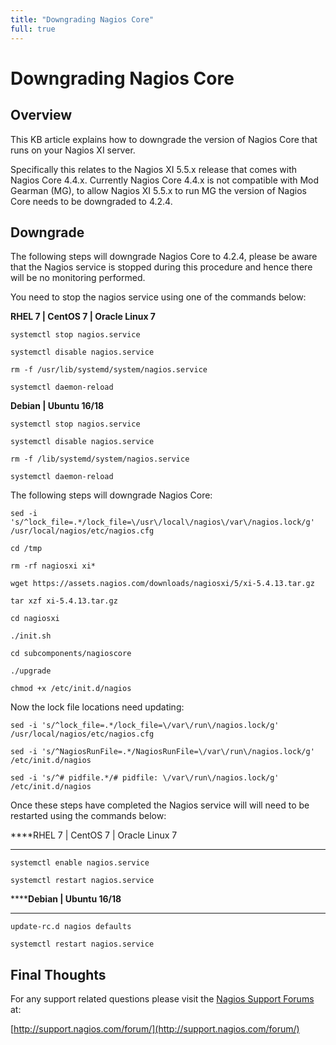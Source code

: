 ---
title: "Downgrading Nagios Core"
full: true
---

# Downgrading Nagios Core

## 

## Overview

This KB article explains how to downgrade the version of Nagios Core that runs on your Nagios XI server.

Specifically this relates to the Nagios XI 5.5.x release that comes with Nagios Core 4.4.x. Currently Nagios Core 4.4.x is not compatible with Mod Gearman (MG), to allow Nagios XI 5.5.x to run MG the version of Nagios Core needs to be downgraded to 4.2.4.

## Downgrade

The following steps will downgrade Nagios Core to 4.2.4, please be aware that the Nagios service is stopped during this procedure and hence there will be no monitoring performed.

You need to stop the nagios service using one of the commands below:

****RHEL 7 \| CentOS 7 \| Oracle Linux 7****
```
systemctl stop nagios.service
systemctl disable nagios.service
rm -f /usr/lib/systemd/system/nagios.service
systemctl daemon-reload
```
****Debian \| Ubuntu 16/18****
```
systemctl stop nagios.service
systemctl disable nagios.service
rm -f /lib/systemd/system/nagios.service
systemctl daemon-reload
```
The following steps will downgrade Nagios Core:
```
sed -i 's/^lock_file=.*/lock_file=\/usr\/local\/nagios\/var\/nagios.lock/g' /usr/local/nagios/etc/nagios.cfg
cd /tmp
rm -rf nagiosxi xi*
wget https://assets.nagios.com/downloads/nagiosxi/5/xi-5.4.13.tar.gz
tar xzf xi-5.4.13.tar.gz
cd nagiosxi
./init.sh
cd subcomponents/nagioscore
./upgrade
chmod +x /etc/init.d/nagios
```
Now the lock file locations need updating:
```
sed -i 's/^lock_file=.*/lock_file=\/var\/run\/nagios.lock/g' /usr/local/nagios/etc/nagios.cfg
sed -i 's/^NagiosRunFile=.*/NagiosRunFile=\/var\/run\/nagios.lock/g' /etc/init.d/nagios
sed -i 's/^# pidfile.*/# pidfile: \/var\/run\/nagios.lock/g' /etc/init.d/nagios
```
Once these steps have completed the Nagios service will will need to be restarted using the commands below:

****RHEL 7 \| CentOS 7 \| Oracle Linux 7  
****
```
systemctl enable nagios.service
systemctl restart nagios.service
```
********Debian \| Ubuntu 16/18****  
****
```
update-rc.d nagios defaults
systemctl restart nagios.service
```
## Final Thoughts

For any support related questions please visit the [Nagios Support Forums](http://support.nagios.com/forum/) at:

[http://support.nagios.com/forum/](http://support.nagios.com/forum/)